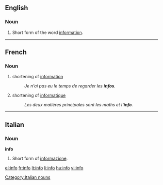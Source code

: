 {{see|.info}}
==English==
===Noun===
{{en-noun|-}}
# {{informal}} Short form of the word [[information]].

----

==French==
===Noun===
{{fr-noun|f}}
#shortening of [[information]]
#: ''Je n'ai pas eu le temps de regarder les '''infos'''.''
#shortening of [[informatique]]
#: ''Les deux matières principales sont les maths et l''''info'''.''
----

==Italian==

===Noun===
'''info''' {{f}} {{inv}}

#  Short form of [[informazione]].

[[Category:Italian nouns]]

[[el:info]]
[[fr:info]]
[[lt:info]]
[[li:info]]
[[hu:info]]
[[vi:info]]